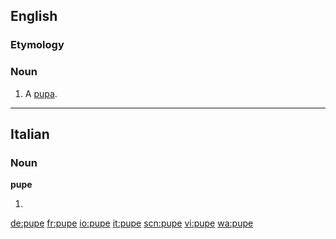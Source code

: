 ==English==

===Etymology===
{{etyl|fr}}

===Noun===
{{en-noun}}

# A [[pupa]].

{{Webster 1913}}

----

==Italian==

===Noun===
'''pupe''' {{f}}

# {{plural of|pupa|lang=it}}

[[de:pupe]]
[[fr:pupe]]
[[io:pupe]]
[[it:pupe]]
[[scn:pupe]]
[[vi:pupe]]
[[wa:pupe]]